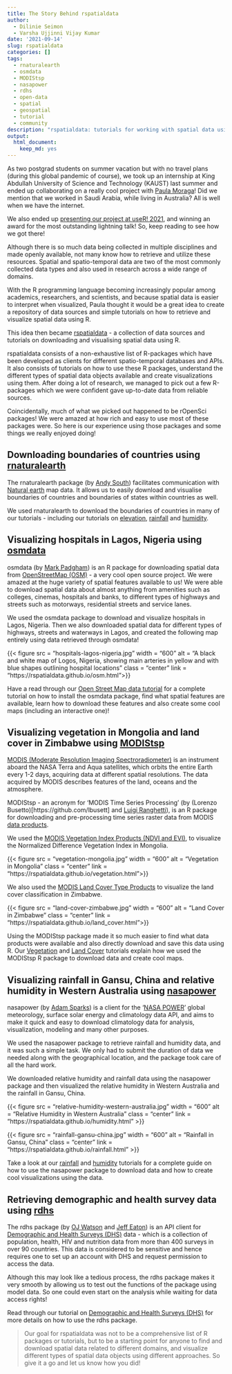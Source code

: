 ```yaml
---
title: The Story Behind rspatialdata
author:
  - Dilinie Seimon
  - Varsha Ujjinni Vijay Kumar
date: '2021-09-14'
slug: rspatialdata
categories: []
tags:
  - rnaturalearth
  - osmdata
  - MODIStsp
  - nasapower
  - rdhs
  - open-data
  - spatial
  - geospatial
  - tutorial
  - community
description: "rspatialdata: tutorials for working with spatial data using R, featuring many rOpenSci packages!"
output:
  html_document:
    keep_md: yes
---
```



As two postgrad students on summer vacation but with no travel plans (during this global pandemic of course), we took up an internship at King Abdullah University of Science and Technology (KAUST) last summer and ended up collaborating on a really cool project with [Paula Moraga](https://www.paulamoraga.com/)! Did we mention that we worked in Saudi Arabia, while living in Australia? All is well when we have the internet.

We also ended up [presenting our project at useR! 2021](https://www.youtube.com/watch?v=nLikORFBKgk), and winning an award for the most outstanding lightning talk! So, keep reading to see how we got there!

Although there is so much data being collected in multiple disciplines and made openly available, not many know how to retrieve and utilize these resources. Spatial and spatio-temporal data are two of the most commonly collected data types and also used in research across a wide range of domains.

With the R programming language becoming increasingly popular among academics, researchers, and scientists, and because spatial data is easier to interpret when visualized, Paula thought it would be a great idea to create a repository of data sources and simple tutorials on how to retrieve and visualize spatial data using R.

This idea then became [rspatialdata](https://rspatialdata.github.io/) - a collection of data sources and tutorials on downloading and visualising spatial data using R.

rspatialdata consists of a non-exhaustive list of R-packages which have been developed as clients for different spatio-temporal databases and APIs. It also consists of tutorials on how to use these R packages, understand the different types of spatial data objects available and create visualizations using them. After doing a lot of research, we managed to pick out a few R-packages which we were confident gave up-to-date data from reliable sources.

Coincidentally, much of what we picked out happened to be rOpenSci packages! We were amazed at how rich and easy to use most of these packages were. So here is our experience using those packages and some things we really enjoyed doing!


## Downloading boundaries of countries using [rnaturalearth](https://docs.ropensci.org/rnaturalearth)

The rnaturalearth package (by [Andy South](https://github.com/andysouth)) facilitates communication with [Natural earth](http://www.naturalearthdata.com/) map data. It allows us to easily download and visualise boundaries of countries and boundaries of states within countries as well.

We used rnaturalearth to download the boundaries of countries in many of our tutorials - including our tutorials on [elevation](https://rspatialdata.github.io/elevation.html), [rainfall](https://rspatialdata.github.io/rainfall.html) and [humidity](https://rspatialdata.github.io/humidity.html).


## Visualizing hospitals in Lagos, Nigeria using [osmdata](https://cran.r-project.org/web/packages/osmdata/index.html)

osmdata (by [Mark Padgham](/author/mark-padgham/)) is an R package for downloading spatial data from [OpenStreetMap (OSM)](https://www.openstreetmap.org/) - a very cool open source project. We were amazed at the huge variety of spatial features available to us! We were able to download spatial data about almost anything from amenities such as colleges, cinemas, hospitals and banks, to different types of highways and streets such as motorways, residential streets and service lanes.

We used the osmdata package to download and visualize hospitals in Lagos, Nigeria. Then we also downloaded spatial data for different types of highways, streets and waterways in Lagos, and created the following map entirely using data retrieved through osmdata!


{{< figure src = "hospitals-lagos-nigeria.jpg" width = "600" alt = "A black and white map of Logos, Nigeria, showing main arteries in yellow and with blue shapes outlining hospital locations" class = "center" link = "https://rspatialdata.github.io/osm.html">}}

Have a read through our [Open Street Map data tutorial](https://rspatialdata.github.io/osm.html) for a complete tutorial on how to install the osmdata package, find what spatial features are available, learn how to download these features and also create some cool maps (including an interactive one)!


## Visualizing vegetation in Mongolia and land cover in Zimbabwe using [MODIStsp](https://cran.r-project.org/web/packages/MODIStsp/index.html)

[MODIS (Moderate Resolution Imaging Spectroradiometer)](https://modis.gsfc.nasa.gov/) is an instrument aboard the NASA Terra and Aqua satellites, which orbits the entire Earth every 1-2 days, acquiring data at different spatial resolutions. The data acquired by MODIS describes features of the land, oceans and the atmosphere.

MODIStsp - an acronym for ‘MODIS Time Series Processing’ (by (Lorenzo Busetto)[https://github.com/lbusett] and [Luigi Ranghetti](https://github.com/ranghetti)), is an R package for downloading and pre-processing time series raster data from MODIS [data products](https://modis.gsfc.nasa.gov/data/dataprod/).

We used the [MODIS Vegetation Index Products (NDVI and EVI)](https://modis.gsfc.nasa.gov/data/dataprod/mod13.php), to visualize the Normalized Difference Vegetation Index in Mongolia.

{{< figure src = "vegetation-mongolia.jpg" width = "600" alt = "Vegetation in Mongolia"  class = "center" link = "https://rspatialdata.github.io/vegetation.html">}}

We also used the [MODIS Land Cover Type Products](https://modis.gsfc.nasa.gov/data/dataprod/mod12.php) to visualize the land cover classification in Zimbabwe.

{{< figure src = "land-cover-zimbabwe.jpg" width = "600" alt = "Land Cover in Zimbabwe" class = "center" link = "https://rspatialdata.github.io/land_cover.html">}}

Using the MODIStsp package made it so much easier to find what data products were available and also directly download and save this data using R. Our [Vegetation](https://rspatialdata.github.io/vegetation.html) and [Land Cover](https://rspatialdata.github.io/land_cover.html) tutorials explain how we used the MODIStsp R package to download data and create cool maps.


## Visualizing rainfall in Gansu, China and relative humidity in Western Australia using [nasapower](https://cran.r-project.org/web/packages/nasapower/index.html)

nasapower (by [Adam Sparks](/author/adam-sparks/)) is a client for the '[NASA POWER](https://power.larc.nasa.gov/)' global meteorology, surface solar energy and climatology data API, and aims to make it quick and easy to download climatology data for analysis, visualization, modeling and many other purposes.

We used the nasapower package to retrieve rainfall and humidity data, and it was such a simple task. We only had to submit the duration of data we needed along with the geographical location, and the package took care of all the hard work.

We downloaded relative humidity and rainfall data using the nasapower package and then visualized the relative humidity in Western Australia and the rainfall in Gansu, China.

{{< figure src = "relative-humidity-western-australia.jpg" width = "600" alt = "Relative Humidity in Western Australia" class = "center" link = "https://rspatialdata.github.io/humidity.html" >}}

{{< figure src = "rainfall-gansu-china.jpg" width = "600" alt = "Rainfall in Gansu, China" class = "center" link = "https://rspatialdata.github.io/rainfall.html" >}}

Take a look at our [rainfall](https://rspatialdata.github.io/rainfall.html) and [humidity](https://rspatialdata.github.io/humidity.html) tutorials for a complete guide on how to use the nasapower package to download data and how to create cool visualizations using the data.

## Retrieving demographic and health survey data using [rdhs](https://cran.r-project.org/web/packages/rdhs/index.html)

The rdhs package (by [OJ Watson](/author/oj-watson/) and [Jeff Eaton](https://github.com/jeffeaton)) is an API client for [Demographic and Health Surveys (DHS)](https://www.dhsprogram.com/) data - which is a collection of population, health, HIV and nutrition data from more than 400 surveys in over 90 countries. This data is considered to be sensitive and hence requires one to set up an account with DHS and request permission to access the data.

Although this may look like a tedious process, the rdhs package makes it very smooth by allowing us to test out the functions of the package using model data. So one could even start on the analysis while waiting for data access rights!

Read through our tutorial on [Demographic and Health Surveys (DHS)](https://rspatialdata.github.io/dhs-data.html) for more details on how to use the rdhs package.




> Our goal for rspatialdata was not to be a comprehensive list of R packages or tutorials, but to be a starting point for anyone to find and download spatial data related to different domains, and visualize different types of spatial data objects using different approaches. So give it a go and let us know how you did!

